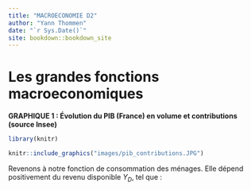 ```yaml
--- 
title: "MACROECONOMIE D2"
author: "Yann Thommen"
date: "`r Sys.Date()`"
site: bookdown::bookdown_site
---
```




# Les grandes fonctions macroeconomiques



**GRAPHIQUE 1 : Évolution du PIB (France) en volume et contributions (source Insee)**

```r
library(knitr)

knitr::include_graphics("images/pib_contributions.JPG")

```




Revenons à notre fonction de consommation des ménages. Elle dépend positivement du revenu disponible $Y_D$, tel que :